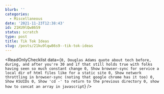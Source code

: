 ```yaml
---
blurb: ''
categories:
  - Miscellaneous
date: '2021-11-23T12:38:43'
id: 21KU9lQw86S9
status: scratch
type: post
title: Tik Tok Ideas
slug: /posts/21ku9lqw86s9--tik-tok-ideas
---
```


<ReadOnlyChecklist data={`
0, Douglas Adams quote about tech before, during, and after you're 30 and if that still holds true with folks having seen so much constant change
0, Show browser-sync for service a local dir of html files like for a static site
0, Show network throttling in browser-sync (noting that google chrome has it too)
0, Show KSUIDs
0, Show 'cd -' to return to the previous directory
0, show how to concat an array in javascript
`} />


